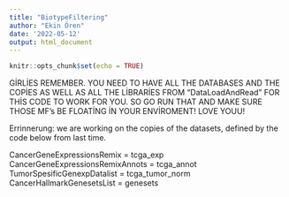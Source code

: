 ```yaml
---
title: "BiotypeFiltering"
author: "Ekin Ören"
date: '2022-05-12'
output: html_document
---
```


```r
knitr::opts_chunk$set(echo = TRUE)
```


GİRLİES REMEMBER. YOU NEED TO HAVE ALL THE DATABASES AND THE COPİES AS WELL AS ALL THE LİBRARİES FROM "DataLoadAndRead" FOR THİS CODE TO WORK FOR YOU. SO GO RUN THAT AND MAKE SURE THOSE MF's BE FLOATİNG İN YOUR ENVİROMENT! LOVE YOUU!

Errinnerung: we are working on the copies of the datasets, defined by the code below from last time.

CancerGeneExpressionsRemix = tcga_exp
CancerGeneExpressionsRemixAnnots = tcga_annot
TumorSpesificGenexpDatalist = tcga_tumor_norm
CancerHallmarkGenesetsList = genesets

```r

```


